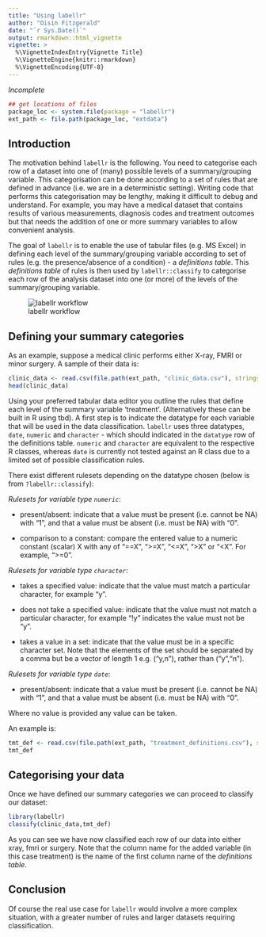 ```yaml
---
title: "Using labellr"
author: "Oisin Fitzgerald"
date: "`r Sys.Date()`"
output: rmarkdown::html_vignette
vignette: >
  %\VignetteIndexEntry{Vignette Title}
  %\VignetteEngine{knitr::rmarkdown}
  %\VignetteEncoding{UTF-8}
---
```


*Incomplete*

```r
## get locations of files
package_loc <- system.file(package = "labellr")
ext_path <- file.path(package_loc, "extdata")
```

## Introduction

The motivation behind `labellr` is the following. You need to categorise each row of a dataset into 
one of (many) possible levels of a summary/grouping variable. This categorisation can be done according to a set
of rules that are defined in advance (i.e. we are in a deterministic setting). Writing code that performs this categorisation may be lengthy, making it difficult to debug and understand. For example, you may have a medical
dataset that contains results of various measurements, diagnosis codes and treatment outcomes but that 
needs the addition of one or more summary variables to allow convenient analysis.  

The goal of `labellr` is to enable the use of tabular files (e.g. MS Excel) in defining each level of the summary/grouping variable according to set of rules (e.g. the presence/absence of a condition) - a *definitions table*. This *definitions table* of rules is then used by `labellr::classify` to categorise each row of the analysis dataset into one (or more) of the levels of the summary/grouping variable.

![labellr workflow](overall-process.png)

## Defining your summary categories

As an example, suppose a medical clinic performs either X-ray, FMRI or minor surgery. A sample of their data is: 
```r
clinic_data <- read.csv(file.path(ext_path, "clinic_data.csv"), stringsAsFactors = FALSE)
head(clinic_data)
```

Using  your preferred tabular data editor you outline the rules that define each level of the summary variable 'treatment'. (Alternatively these can be built in R using tbd). A first step is to indicate the datatype for each variable that will be used in the data classification. `labellr` uses three datatypes, `date`, `numeric` and `character` - which should indicated in the `datatype` row of the definitions table. `numeric` and `character` are equivalent to the respective R classes, whereas `date` is currently not tested against an R class due to a limited set of possible classification rules.

There exist different rulesets depending on the datatype chosen (below is from `?labellr::classify`):

_Rulesets for variable type `numeric`_:  

* present/absent: indicate that a value must be present (i.e. cannot be NA) with "1", and that a value must be absent (i.e. must be NA) with "0".  

* comparison to a constant: compare the entered value to a numeric constant (scalar) X with any of "==X", ">=X", "<=X", ">X" or "<X". For example, ">=0".  

_Rulesets for variable type `character`_:  

* takes a specified value: indicate that the value must match a particular character, for example "y".  

* does not take a specified value: indicate that the value must not match a particular character, for example "!y" indicates the value must not be "y".  

* takes a value in a set: indicate that the value must be in a specific character set. Note that the elements of the set should be separated by a comma but be a vector of length 1 e.g. ("y,n"), rather than ("y","n").  

_Rulesets for variable type `date`_:  

* present/absent: indicate that a value must be present (i.e. cannot be NA) with "1", and that a value must be absent (i.e. must be NA) with "0".

Where no value is provided any value can be taken.

An example is:  

```r
tmt_def <- read.csv(file.path(ext_path, "treatment_definitions.csv"), stringsAsFactors = FALSE)
tmt_def
```


## Categorising your data 

Once we have defined our summary categories we can proceed to classify our dataset:

```r
library(labellr)
classify(clinic_data,tmt_def)
```

As you can see we have now classified each row of our data into either xray, fmri or surgery. Note that the column name for the added variable (in this case treatment) is the name of the first column name of the *definitions table*.

## Conclusion

Of course the real use case for `labellr` would involve a more complex situation, with a greater number of rules and larger datasets requiring classification.



